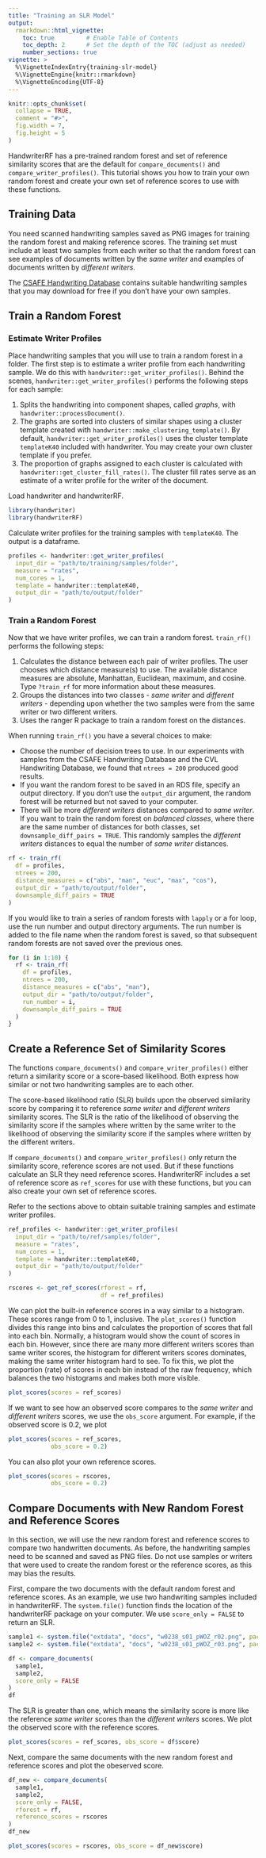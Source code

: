 ```yaml
---
title: "Training an SLR Model"
output: 
  rmarkdown::html_vignette:
    toc: true         # Enable Table of Contents
    toc_depth: 2      # Set the depth of the TOC (adjust as needed)
    number_sections: true
vignette: >
  %\VignetteIndexEntry{training-slr-model}
  %\VignetteEngine{knitr::rmarkdown}
  %\VignetteEncoding{UTF-8}
---
```

  
```r
knitr::opts_chunk$set(
  collapse = TRUE,
  comment = "#>",
  fig.width = 7, 
  fig.height = 5
)
```
  
HandwriterRF has a pre-trained random forest and set of reference similarity scores that are the default for `compare_documents()` and `compare_writer_profiles()`. This tutorial shows you how to train your own random forest and create your own set of reference scores to use with these functions.

## Training Data

You need scanned handwriting samples saved as PNG images for training the random forest and making reference scores. The training set must include at least two samples from each writer so that the random forest can see examples of documents written by the *same writer* and examples of documents written by *different writers*.

The [CSAFE Handwriting Database](https://data.csafe.iastate.edu/HandwritingDatabase/) contains suitable handwriting samples that you may download for free if you don't have your own samples.

## Train a Random Forest

### Estimate Writer Profiles

Place handwriting samples that you will use to train a random forest in a folder. The first step is to estimate a writer profile from each handwriting sample. We do this with `handwriter::get_writer_profiles()`. Behind the scenes, `handwriter::get_writer_profiles()` performs the following steps for each sample:

1.  Splits the handwriting into component shapes, called *graphs*, with `handwriter::processDocument()`.
2.  The graphs are sorted into clusters of similar shapes using a cluster template created with `handwriter::make_clustering_template()`. By default, `handwriter::get_writer_profiles()` uses the cluster template `templateK40` included with handwriter. You may create your own cluster template if you prefer.
3.  The proportion of graphs assigned to each cluster is calculated with `handwriter::get_cluster_fill_rates()`. The cluster fill rates serve as an estimate of a writer profile for the writer of the document.

Load handwriter and handwriterRF.

```r
library(handwriter)
library(handwriterRF)
```

Calculate writer profiles for the training samples with `templateK40`. The output is a dataframe.

```r
profiles <- handwriter::get_writer_profiles(
  input_dir = "path/to/training/samples/folder",
  measure = "rates",
  num_cores = 1,
  template = handwriter::templateK40,
  output_dir = "path/to/output/folder"
)
```

### Train a Random Forest
Now that we have writer profiles, we can train a random forest. `train_rf()` performs the following steps:

1.  Calculates the distance between each pair of writer profiles. The user chooses which distance measure(s) to use. The available distance measures are absolute, Manhattan, Euclidean, maximum, and cosine. Type `?train_rf` for more information about these measures.
2.  Groups the distances into two classes - *same writer* and *different writers* - depending upon whether the two samples were from the same writer or two different writers.
3.  Uses the ranger R package to train a random forest on the distances.

When running `train_rf()` you have a several choices to make:

-   Choose the number of decision trees to use. In our experiments with samples from the CSAFE Handwriting Database and the CVL Handwriting Database, we found that `ntrees = 200` produced good results.
-   If you want the random forest to be saved in an RDS file, specify an output directory. If you don't use the `output_dir` argument, the random forest will be returned but not saved to your computer.
-   There will be more *different writers* distances compared to *same writer*. If you want to train the random forest on *balanced classes*, where there are the same number of distances for both classes, set `downsample_diff_pairs = TRUE`. This randomly samples the *different writers* distances to equal the number of *same writer* distances.

```r
rf <- train_rf(
  df = profiles,
  ntrees = 200,
  distance_measures = c("abs", "man", "euc", "max", "cos"),
  output_dir = "path/to/output/folder",
  downsample_diff_pairs = TRUE
)
```

If you would like to train a series of random forests with `lapply` or a for loop, use the run number and output directory arguments. The run number is added to the file name when the random forest is saved, so that subsequent random forests are not saved over the previous ones.

```r
for (i in 1:10) {
  rf <- train_rf(
    df = profiles,
    ntrees = 200,
    distance_measures = c("abs", "man"),
    output_dir = "path/to/output/folder",
    run_number = i,
    downsample_diff_pairs = TRUE
  )
}

```

## Create a Reference Set of Similarity Scores

The functions `compare_documents()` and `compare_writer_profiles()` either return a similarity score or a score-based likelihood. Both express how similar or not two handwriting samples are to each other.

The score-based likelihood ratio (SLR) builds upon the observed similarity score by comparing it to reference *same writer* and *different writers* similarity scores. The SLR is the ratio of the likelihood of observing the similarity score if the samples where written by the same writer to the likelihood of observing the similarity score if the samples where written by the different writers.

If `compare_documents()` and `compare_writer_profiles()` only return the similarity score, reference scores are not used. But if these functions calculate an SLR they need reference scores. HandwriterRF includes a set of reference score as `ref_scores` for use with these functions, but you can also create your own set of reference scores.

Refer to the sections above to obtain suitable training samples and estimate writer profiles.

```r
ref_profiles <- handwriter::get_writer_profiles(
  input_dir = "path/to/ref/samples/folder",
  measure = "rates",
  num_cores = 1,
  template = handwriter::templateK40,
  output_dir = "path/to/output/folder"
)

rscores <- get_ref_scores(rforest = rf,
                          df = ref_profiles)
```

We can plot the built-in reference scores in a way similar to a histogram. These scores range from 0 to 1, inclusive. The `plot_scores()` function divides this range into bins and calculates the proportion of scores that fall into each bin. Normally, a histogram would show the count of scores in each bin. However, since there are many more different writers scores than same writer scores, the histogram for different writers scores dominates, making the same writer histogram hard to see. To fix this, we plot the proportion (rate) of scores in each bin instead of the raw frequency, which balances the two histograms and makes both more visible.

```r
plot_scores(scores = ref_scores)
```

If we want to see how an observed score compares to the *same writer* and *different writers*  scores, we use the `obs_score` argument. For example, if the observed score is 0.2, we plot

```r
plot_scores(scores = ref_scores,
            obs_score = 0.2)
```

You can also plot your own reference scores.

```r
plot_scores(scores = rscores,
            obs_score = 0.2)
```

## Compare Documents with New Random Forest and Reference Scores

In this section, we will use the new random forest and reference scores to compare two handwritten documents. As before, the handwriting samples need to be scanned and saved as PNG files. Do not use samples or writers that were used to create the random forest or the reference scores, as this may bias the results.

First, compare the two documents with the default random forest and reference scores. As an example, we use two handwriting samples included in handwriterRF. The `system.file()` function finds the location of the handwriterRF package on your computer. We use `score_only = FALSE` to return an SLR.

```r
sample1 <- system.file("extdata", "docs", "w0238_s01_pWOZ_r02.png", package = "handwriterRF")
sample2 <- system.file("extdata", "docs", "w0238_s01_pWOZ_r03.png", package = "handwriterRF")

df <- compare_documents(
  sample1, 
  sample2, 
  score_only = FALSE
)
df
```

The SLR is greater than one, which means the similarity score is more like the reference *same writer* scores than the *different writers* scores. We plot the observed score with the reference scores. 

```r
plot_scores(scores = ref_scores, obs_score = df$score)
```

Next, compare the same documents with the new random forest and reference scores and plot the obeserved score.

```r
df_new <- compare_documents(
  sample1, 
  sample2, 
  score_only = FALSE,
  rforest = rf,
  reference_scores = rscores
)
df_new

plot_scores(scores = rscores, obs_score = df_new$score)
```
